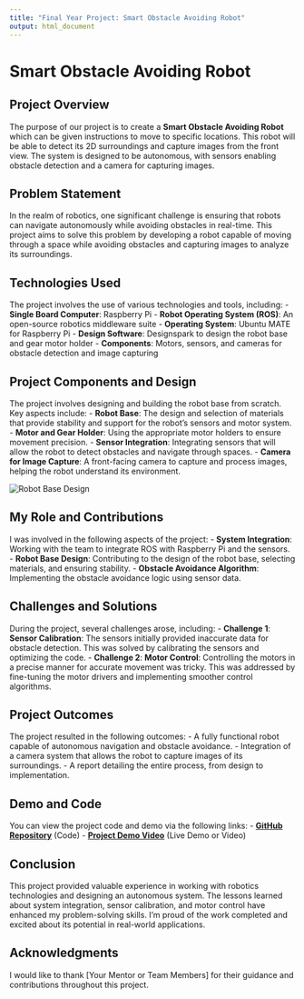 ```yaml
---
title: "Final Year Project: Smart Obstacle Avoiding Robot"
output: html_document
---
```


# Smart Obstacle Avoiding Robot

## Project Overview
The purpose of our project is to create a **Smart Obstacle Avoiding Robot** which can be given instructions to move to specific locations. This robot will be able to detect its 2D surroundings and capture images from the front view. The system is designed to be autonomous, with sensors enabling obstacle detection and a camera for capturing images. 

## Problem Statement
In the realm of robotics, one significant challenge is ensuring that robots can navigate autonomously while avoiding obstacles in real-time. This project aims to solve this problem by developing a robot capable of moving through a space while avoiding obstacles and capturing images to analyze its surroundings.

## Technologies Used
The project involves the use of various technologies and tools, including:
- **Single Board Computer**: Raspberry Pi
- **Robot Operating System (ROS)**: An open-source robotics middleware suite
- **Operating System**: Ubuntu MATE for Raspberry Pi
- **Design Software**: Designspark to design the robot base and gear motor holder
- **Components**: Motors, sensors, and cameras for obstacle detection and image capturing

## Project Components and Design
The project involves designing and building the robot base from scratch. Key aspects include:
- **Robot Base**: The design and selection of materials that provide stability and support for the robot's sensors and motor system.
- **Motor and Gear Holder**: Using the appropriate motor holders to ensure movement precision.
- **Sensor Integration**: Integrating sensors that will allow the robot to detect obstacles and navigate through spaces.
- **Camera for Image Capture**: A front-facing camera to capture and process images, helping the robot understand its environment.

![Robot Base Design](robot big.PNG)  <!-- Add an image of the robot base design -->

## My Role and Contributions
I was involved in the following aspects of the project:
- **System Integration**: Working with the team to integrate ROS with Raspberry Pi and the sensors.
- **Robot Base Design**: Contributing to the design of the robot base, selecting materials, and ensuring stability.
- **Obstacle Avoidance Algorithm**: Implementing the obstacle avoidance logic using sensor data.

## Challenges and Solutions
During the project, several challenges arose, including:
- **Challenge 1**: **Sensor Calibration**: The sensors initially provided inaccurate data for obstacle detection. This was solved by calibrating the sensors and optimizing the code.
- **Challenge 2**: **Motor Control**: Controlling the motors in a precise manner for accurate movement was tricky. This was addressed by fine-tuning the motor drivers and implementing smoother control algorithms.

## Project Outcomes
The project resulted in the following outcomes:
- A fully functional robot capable of autonomous navigation and obstacle avoidance.
- Integration of a camera system that allows the robot to capture images of its surroundings.
- A report detailing the entire process, from design to implementation.

## Demo and Code
You can view the project code and demo via the following links:
- **[GitHub Repository](https://github.com/yourusername/smart-obstacle-avoiding-robot)** (Code)
- **[Project Demo Video](https://your-video-demo-link.com)** (Live Demo or Video)

## Conclusion
This project provided valuable experience in working with robotics technologies and designing an autonomous system. The lessons learned about system integration, sensor calibration, and motor control have enhanced my problem-solving skills. I'm proud of the work completed and excited about its potential in real-world applications.

## Acknowledgments
I would like to thank [Your Mentor or Team Members] for their guidance and contributions throughout this project.
